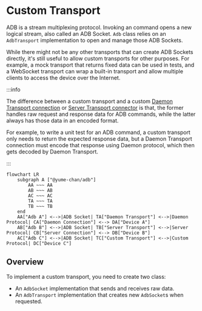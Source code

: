 # Custom Transport

ADB is a stream multiplexing protocol. Invoking an command opens a new logical stream, also called an ADB Socket. `Adb` class relies on an `AdbTransport` implementation to open and manage those ADB Sockets.

While there might not be any other transports that can create ADB Sockets directly, it's still useful to allow custom transports for other purposes. For example, a mock transport that returns fixed data can be used in tests, and a WebSocket transport can wrap a built-in transport and allow multiple clients to access the device over the Internet.

:::info

The difference between a custom transport and a custom [Daemon Transport connection](../daemon/custom-connection.mdx) or [Server Transport connector](../server/client.mdx#create-connector) is that, the former handles raw request and response data for ADB commands, while the latter always has those data in an encoded format.

For example, to write a unit test for an ADB command, a custom transport only needs to return the expected response data, but a Daemon Transport connection must encode that response using Daemon protocol, which then gets decoded by Daemon Transport.

:::

```mermaid
flowchart LR
    subgraph A ["@yume-chan/adb"]
        AA ~~~ AA
        AB ~~~ AB
        AC ~~~ AC
        TA ~~~ TA
        TB ~~~ TB
    end
    AA["Adb A"] <-->|ADB Socket| TA["Daemon Transport"] <-->|Daemon Protocol| CA["Daemon Connection"] <--> DA["Device A"]
    AB["Adb B"] <-->|ADB Socket| TB["Server Transport"] <-->|Server Protocol| CB["Server Connection"] <--> DB["Device B"]
    AC["Adb C"] <-->|ADB Socket| TC["Custom Transport"] <-->|Custom Protocol| DC["Device C"]
```

## Overview

To implement a custom transport, you need to create two class:

* An `AdbSocket` implementation that sends and receives raw data.
* An `AdbTransport` implementation that creates new `AdbSocket`s when requested.
